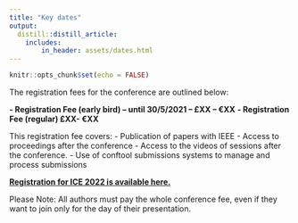 ```yaml
---
title: "Key dates"
output:
  distill::distill_article:
    includes:
        in_header: assets/dates.html
---
```


```r
knitr::opts_chunk$set(echo = FALSE)
```

The registration fees for the conference are outlined below:

**- Registration Fee (early bird) – until 30/5/2021 – £XX  – €XX**
**- Registration Fee (regular) £XX- €XX**

This registration fee covers:
- Publication of papers with IEEE
- Access to proceedings after the conference 
- Access to the videos of sessions after the conference.
- Use of conftool submissions systems to manage and process submissions
 
**[Registration for ICE 2022 is available here.]()**

Please Note: All authors must pay the whole conference fee, even if they want to join only for the day of their presentation.
